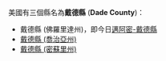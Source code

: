 美國有三個縣名為'''戴德縣''' ('''Dade County''')：
* 戴德縣 (佛羅里達州)，即今日[[邁阿密-戴德縣|邁阿密-戴德縣]]
* [[戴德縣_(喬治亞州)|戴德縣 (喬治亞州)]]
* [[戴德縣_(密蘇里州)|戴德縣 (密蘇里州)]]
{{disambig|D戴德縣|Cat=三字县名消歧义}}